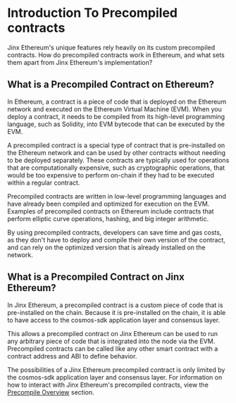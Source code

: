# Introduction To Precompiled contracts

Jinx Ethereum's unique features rely heavily on its custom precompiled contracts. 
How do precompiled contracts work in Ethereum, and what sets them apart from Jinx Ethereum's implementation?

## What is a Precompiled Contract on Ethereum?

In Ethereum, a contract is a piece of code that is deployed on the Ethereum network and executed on the Ethereum Virtual Machine (EVM).
When you deploy a contract, it needs to be compiled from its high-level programming language, such as Solidity, into EVM bytecode that can be executed by the EVM.

A precompiled contract is a special type of contract that is pre-installed on the Ethereum network and can be used by other contracts without needing to be deployed
separately. These contracts are typically used for operations that are computationally expensive, such as cryptographic operations, that would be too expensive to 
perform on-chain if they had to be executed within a regular contract.

Precompiled contracts are written in low-level programming languages and have already been compiled and optimized for execution on the EVM. Examples of precompiled 
contracts on Ethereum include contracts that perform elliptic curve operations, hashing, and big integer arithmetic.

By using precompiled contracts, developers can save time and gas costs, as they don't have to deploy and compile their own version of the contract, and can rely 
on the optimized version that is already installed on the network.

## What is a Precompiled Contract on Jinx Ethereum?

In Jinx Ethereum, a precompiled contract is a custom piece of code that is pre-installed on the chain.
Because it is pre-installed on the chain, it is able to have access to the cosmos-sdk application
layer and consensus layer.

This allows a precompiled contract on Jinx Ethereum can be used to run
any arbitrary piece of code that is integrated into the node via the EVM. Precompiled contracts
can be called like any other smart contract with a contract address and ABI to define behavior.


The possibilities of a Jinx Ethereum precompiled contract is only limited by the cosmos-sdk application layer and consensus layer.
For information on how to interact with Jinx Ethereum's precompiled contracts, view the [Precompile Overview](../precompile-overview) section.

